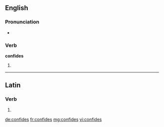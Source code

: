 ==English==

===Pronunciation===
* {{rhymes|aɪdz}}

===Verb===
'''confides'''

# {{third-person singular of|confide}}

----

==Latin==

===Verb===
{{la-verb-form|cōnfīdēs}}

# {{conjugation of|confido|cōnfīdō|2|s|fut|act|ind|lang=la}}


[[de:confides]]
[[fr:confides]]
[[mg:confides]]
[[vi:confides]]